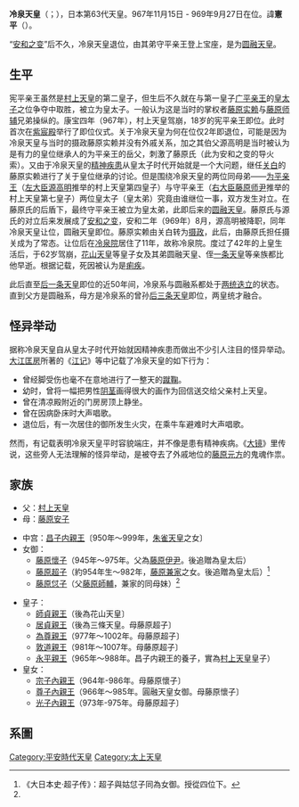 {{基礎情報 天皇
| 名  =<center>冷泉天皇
| 代数=第63
| 在位=967年7月5日-969年9月27日（{{age in years and days|967|7|5|969|9|27|age=no}}）
| 前任=[[村上天皇|村上天皇]]
| 繼任=[[圓融天皇|圓融天皇]]
| 画像=
| 説明=
| 時代=
| 年號=[[康保_(村上天皇)|康保]]<br />[[安和|安和]]
| 首都=
| 皇居=[[大内裏|大内裏]]
| 諱  =憲平
| 別名=
| 出生年=([[天曆_(村上天皇)|天曆 (村上天皇)]]四年五月廿四日)<br />950年6月12日
| 出生地=五条邸
| 立儲=
| 逝世年=([[寬弘|寬弘]]八年十月廿四日)<br />1011年11月21日(61歲)
| 逝世地=冷泉院
| 和風諡號=
| 陵墓=櫻本陵
| 父親=[[村上天皇|村上天皇]]
| 母親=[[藤原安子|藤原安子]]
| 皇后=
| 中宮=[[昌子內親王|昌子內親王]]
| 皇子=
| 皇女=
| 注釋=
|}}
'''冷泉天皇'''（{{jpn|j=冷泉天皇|hg=れいぜいてんのう|rm=Reizei Tennō}}；{{bd|950年|6月12日|1011年|11月21日|catIdx=L冷}}），日本第63代天皇。967年11月15日 - 969年9月27日在位。諱'''憲平'''（{{jpn|j=憲平|hg=のりひら|rm=Norihira}}）。

“[[安和之变|安和之变]]”后不久，冷泉天皇退位，由其弟守平亲王登上宝座，是为[[圆融天皇|圆融天皇]]。

==生平==
宪平亲王虽然是[[村上天皇|村上天皇]]的第二皇子，但生后不久就在与第一皇子[[广平亲王|广平亲王]]的[[皇太子|皇太子]]之位争夺中取胜，被立为皇太子。一般认为这是当时的掌权者[[藤原实赖|藤原实赖]]与[[藤原师辅|藤原师辅]]兄弟操纵的。康宝四年（967年），村上天皇驾崩，18岁的宪平亲王即位。此时首次在[[紫宸殿|紫宸殿]]举行了即位仪式。关于冷泉天皇为何在位仅2年即退位，可能是因为冷泉天皇与当时的摄政藤原实赖并没有外戚关系，加之其伯父源高明是当时被认为是有力的皇位继承人的为平亲王的岳父，刺激了藤原氏（此为安和之变的导火索）。又由于冷泉天皇的[[精神疾患|精神疾患]]从皇太子时代开始就是一个大问题，继任[[关白|关白]]的藤原实赖进行了关于皇位继承的讨论。但是围绕冷泉天皇的两位同母弟——[[为平亲王|为平亲王]]（[[左大臣|左大臣]][[源高明|源高明]]推举的村上天皇第四皇子）与守平亲王（[[右大臣|右大臣]][[藤原师尹|藤原师尹]]推举的村上天皇第七皇子）两位皇太子（皇太弟）究竟由谁继位一事，双方发生对立。在藤原氏的后盾下，最终守平亲王被立为皇太弟，此即后来的[[圆融天皇|圆融天皇]]。藤原氏与源氏的对立后来发展成了[[安和之变|安和之变]]，安和二年（969年）8月，源高明被降职，同年冷泉天皇让位，圆融天皇即位。藤原实赖由关白转为[[摄政|摄政]]，此后，由藤原氏担任摄关成为了常态。让位后在[[冷泉院|冷泉院]]居住了11年，故称冷泉院。度过了42年的上皇生活后，于62岁驾崩，[[花山天皇|花山天皇]]等皇子女及其弟圆融天皇、侄[[一条天皇|一条天皇]]等亲族都比他早逝。根据记载，死因被认为是[[痢疾|痢疾]]。

此后直至[[后一条天皇|后一条天皇]]即位的近50年间，冷泉系与圆融系都处于[[两统迭立|两统迭立]]的状态。直到父方是圆融系，母方是冷泉系的曾孙[[后三条天皇|后三条天皇]]即位，两皇统才融合。

==怪异举动==

据称冷泉天皇自从皇太子时代开始就因精神疾患而做出不少引人注目的怪异举动。[[大江匡房|大江匡房]]所著的《[[江记|江记]]》等中记载了冷泉天皇的如下行为：
* 曾经脚受伤也毫不在意地进行了一整天的[[蹴鞠|蹴鞠]]。
* 幼时，曾将一幅把男性[[阴茎|阴茎]]画得很大的画作为回信送交给父亲村上天皇。
* 曾在清凉殿附近的门房房顶上静坐。
* 曾在因病卧床时大声唱歌。
* 退位后，有一次居住的御所发生火灾，在乘牛车避难时大声唱歌。
然而，有记载表明冷泉天皇平时容貌端庄，并不像是患有精神疾病。《[[大镜|大镜]]》里传说，这些旁人无法理解的怪异举动，是被夺去了外戚地位的[[藤原元方|藤原元方]]的鬼魂作祟。

==家族==
*父：[[村上天皇|村上天皇]]
*母：[[藤原安子|藤原安子]]

*中宫：[[昌子内親王|昌子内親王]]〔950年～999年，[[朱雀天皇|朱雀天皇]]之女〕
*女御：
**[[藤原懷子|藤原懷子]]（945年～975年。父為[[藤原伊尹|藤原伊尹]]。後追贈為皇太后） 
**[[藤原超子|藤原超子]]（約954年生～982年，[[藤原兼家|藤原兼家]]之女。後追贈為皇太后）<ref name="姑姪女御">《大日本史·超子传》：超子與姑怤子同為女御。授從四位下。</ref>
**[[藤原怤子|藤原怤子]]（父[[藤原師輔|藤原師輔]]，兼家的同母妹）<ref name="姑姪女御"/>

*皇子：
**[[花山天皇|師貞親王]]（後為花山天皇〕
**[[三条天皇|居貞親王]]（後為三條天皇。母藤原超子〕 
**[[為尊親王|為尊親王]]（977年～1002年。母藤原超子〕
**[[敦道親王|敦道親王]]（981年～1007年。母藤原超子〕
**[[永平親王|永平親王]]（965年～988年。昌子内親王的養子，實為[[村上天皇|村上天皇]]皇子）
*皇女：
**[[宗子內親王|宗子內親王]]（964年-986年。母藤原懷子〕
**[[尊子內親王|尊子內親王]]（966年～985年。圓融天皇女御。母藤原懷子〕
**[[光子內親王|光子內親王]]（973年-975年。母藤原超子〕

==系圖==
{{日本皇室平安中期}}

{{日本天皇|[[村上天皇|村上天皇]]|[[圓融天皇|圓融天皇]]}}
{{日本歷代天皇}}

{{Authority control}}
[[Category:平安時代天皇|Category:平安時代天皇]]
[[Category:太上天皇|Category:太上天皇]]